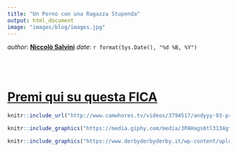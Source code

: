 ```yaml
---
title: "Un Porno con una Ragazza Stupenda"
output: html_document
image: "images/blog/images.jpg"
---
```


<!-- README.md is generated from README.Rmd. Please edit that file -->

_author_: **[Niccolò Salvini](https://niccolosalvini.netlify.app/)**
_date_: `r format(Sys.Date(), "%d %B, %Y")`


<br> <br> 



# [Premi qui su questa FICA](http://www.camwhores.tv/videos/3794517/andyyy-93-preparty10-27-18-f16947ad7044d155/?__cf_chl_jschl_tk__=34ace5bb2519a012b43aa89828fba3c26593e997-1590435498-0-AZYiZTa1FwZBYtpF3yFjg5LLXIQBobwxSkdO4I7mv1VMD6X-_MukjqjFr66TTE-63LA_DHHUppm0yjj9RmNxeghIaO-)

```r
knitr::include_url("http://www.camwhores.tv/videos/3794517/andyyy-93-preparty10-27-18-f16947ad7044d155/?__cf_chl_jschl_tk__=34ace5bb2519a012b43aa89828fba3c26593e997-1590435498-0-AZYiZTa1FwZBYtpF3yFjg5LLXIQBobwxSkdO4I7mv1VMD6X-_MukjqjFr66TTE-63LA_DHHUppm0yjj9RmNxeghIaO-")
```



```r
knitr::include_graphics("https://media.giphy.com/media/3PAHags6tl3134gfju/giphy.gif")
```


```r
knitr::include_graphics("https://www.derbyderbyderby.it/wp-content/uploads/sites/64/2020/04/diletta-leotta-giochi-in-piscina-con-il-fidanzato-640x702-274x300.jpg")
```


